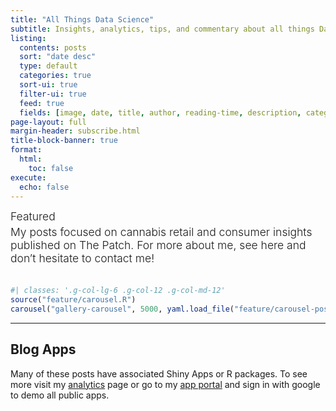 ```yaml
---
title: "All Things Data Science"
subtitle: Insights, analytics, tips, and commentary about all things Data Science
listing:
  contents: posts
  sort: "date desc"
  type: default
  categories: true
  sort-ui: true
  filter-ui: true
  feed: true
  fields: [image, date, title, author, reading-time, description, categories]
page-layout: full
margin-header: subscribe.html
title-block-banner: true
format:
  html:
    toc: false 
execute:
  echo: false
---
```


::: {.headline .g-col-lg-6 .g-col-12 .g-col-sm-12}
::: h3
Featured
:::

My posts focused on cannabis retail and consumer insights published on
[The
Patch](https://www.happycabbage.io/the-patch "Blog by Happy Cabbage Analytics").
For more about me, see [here](./pages/about/index.html "About me page")
and don't hesitate to
[contact](https://us21.list-manage.com/contact-form?u=9a91f0c5718cbb77d8b252807&form_id=0d3c34c402b50424ea117b80c34a2aa4 "Contact Form Page")
me!
:::

```r
#| classes: '.g-col-lg-6 .g-col-12 .g-col-md-12'
source("feature/carousel.R")
carousel("gallery-carousel", 5000, yaml.load_file("feature/carousel-posts.yml"))
```

------------------------------------------------------------------------

::: callout-important
## Blog Apps

Many of these posts have associated Shiny Apps or R packages. To see
more visit my [analytics](pages/analytics) page or go to my [app
portal](https://apps.rdata.blog/) and sign in with google to demo all
public apps.
:::

```{=html}
<style>

#hero-banner {
  padding-top: 35px;
  background-color: rgb(237,243,249);
}

#quarto-content main { 
  margin-top: 0;
  padding-top: 0;
}

html {
  scroll-behavior: smooth;
}

.headline {
  font-size: 1.25em;
  font-weight: 300;
  padding-bottom: 1em;
}

.headline p {
  margin: 0;
  padding-bottom: 0.2rem;
}

.headline a {
  text-decoration: none;
}

.headline ul li {
  margin-bottom: 0.3em;
}

.carousel.card {
  padding-top: 2em;
}

.carousel img {
  width: 60%;
  margin-bottom: 110px;
}

.carousel-control-prev-icon, .carousel-control-next-icon {
  margin-bottom: 110px;
}

.carousel-caption {
  padding-top: 1em;
}

.touch {
  
}
</style>
```
